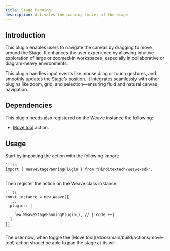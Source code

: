 ```yaml
---
title: Stage Panning
description: Activates the panning (move) of the stage
---
```



## Introduction

This plugin enables users to navigate the canvas by dragging to move around the
Stage. It enhances the user experience by allowing intuitive exploration
of large or zoomed-in workspaces, especially in collaborative or diagram-heavy
environments.

This plugin handles input events like mouse drag or touch gestures, and smoothly
updates the Stage’s position. It integrates seamlessly with other plugins like
zoom, grid, and selection—ensuring fluid and natural canvas navigation.

## Dependencies

This plugin needs also registered on the Weave instance the following:

- [Move tool](/docs/main/build/plugins/move-tool) action.

## Usage

<Accordions>
  <Accordion title="1. Import the plugin" id="import-plugin">
    Start by importing the action with the following import:

    ```ts
    import { WeaveStagePanningPlugin } from "@inditextech/weave-sdk";
    ```

  </Accordion>
  <Accordion title="2. Register the plugin" id="register-plugin">
    Then register the action on the Weave class instance.

    ```ts
    const instance = new Weave({
      ...
      plugins: [
        ...,
        new WeaveStagePanningPlugin(), // [!code ++]
      ]
    })
    ```

  </Accordion>
  <Accordion title="3. Use the plugin" id="use-the-plugin">
    The user now, when toggle the [Move tool](/docs/main/build/actions/move-tool) action
    should be able to pan the stage at its will.

  </Accordion>
</Accordions>

